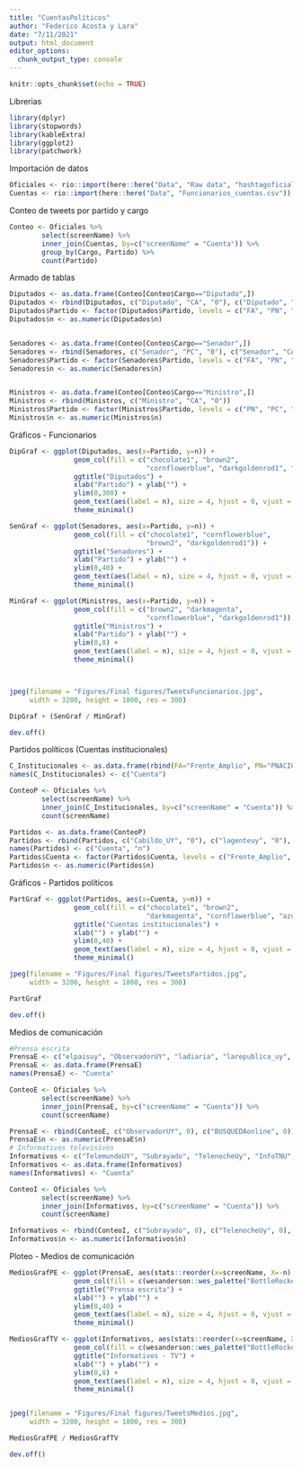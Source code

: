 ```yaml
---
title: "CuentasPolíticos"
author: "Federico Acosta y Lara"
date: "7/11/2021"
output: html_document
editor_options: 
  chunk_output_type: console
---
```


```r
knitr::opts_chunk$set(echo = TRUE)
```

Librerias
```r
library(dplyr)
library(stopwords)
library(kableExtra)
library(ggplot2)
library(patchwork)
```

Importación de datos
```r
Oficiales <- rio::import(here::here("Data", "Raw data", "hashtagoficiales.csv"))
Cuentas <- rio::import(here::here("Data", "Funcionarios_cuentas.csv"))

```


Conteo de tweets por partido y cargo
```r
Conteo <- Oficiales %>%
        select(screenName) %>% 
        inner_join(Cuentas, by=c("screenName" = "Cuenta")) %>% 
        group_by(Cargo, Partido) %>% 
        count(Partido)

```

Armado de tablas
```r
Diputados <- as.data.frame(Conteo[Conteo$Cargo=="Diputado",])
Diputados <- rbind(Diputados, c("Diputado", "CA", "0"), c("Diputado", "Otro", "0"))
Diputados$Partido <- factor(Diputados$Partido, levels = c("FA", "PN", "PC", "CA", "Otro"))
Diputados$n <- as.numeric(Diputados$n)


Senadores <- as.data.frame(Conteo[Conteo$Cargo=="Senador",])
Senadores <- rbind(Senadores, c("Senador", "PC", "0"), c("Senador", "CA", "0"))
Senadores$Partido <- factor(Senadores$Partido, levels = c("FA", "PN", "PC", "CA"))
Senadores$n <- as.numeric(Senadores$n)


Ministros <- as.data.frame(Conteo[Conteo$Cargo=="Ministro",])
Ministros <- rbind(Ministros, c("Ministro", "CA", "0"))
Ministros$Partido <- factor(Ministros$Partido, levels = c("PN", "PC", "CA","PI"))
Ministros$n <- as.numeric(Ministros$n)

```


Gráficos - Funcionarios

```r

DipGraf <- ggplot(Diputados, aes(x=Partido, y=n)) + 
                geom_col(fill = c("chocolate1", "brown2", 
                                  "cornflowerblue", "darkgoldenrod1", "darkgray")) +
                ggtitle("Diputados") +
                xlab("Partido") + ylab("") +
                ylim(0,300) +
                geom_text(aes(label = n), size = 4, hjust = 0, vjust = 0) +
                theme_minimal()

SenGraf <- ggplot(Senadores, aes(x=Partido, y=n)) + 
                geom_col(fill = c("chocolate1", "cornflowerblue", 
                                  "brown2", "darkgoldenrod1")) +
                ggtitle("Senadores") +
                xlab("Partido") + ylab("") +
                ylim(0,40) +
                geom_text(aes(label = n), size = 4, hjust = 0, vjust = 0) +
                theme_minimal()

MinGraf <- ggplot(Ministros, aes(x=Partido, y=n)) + 
                geom_col(fill = c("brown2", "darkmagenta", 
                                  "cornflowerblue", "darkgoldenrod1")) +
                ggtitle("Ministros") +
                xlab("Partido") + ylab("") +
                ylim(0,8) +
                geom_text(aes(label = n), size = 4, hjust = 0, vjust = 0) +
                theme_minimal()



jpeg(filename = "Figures/Final figures/TweetsFuncionarios.jpg", 
     width = 3200, height = 1800, res = 300)

DipGraf + (SenGraf / MinGraf)

dev.off()
```

Partidos políticos (Cuentas institucionales)
```r
C_Institucionales <- as.data.frame(rbind(FA="Frente_Amplio", PN="PNACIONAL", PC="PartidoColorado", CA="Cabildo_UY", PI="pindependiente", PG="lagenteuy", PE="pEcologistaUy"))
names(C_Institucionales) <- c("Cuenta")

ConteoP <- Oficiales %>%
        select(screenName) %>% 
        inner_join(C_Institucionales, by=c("screenName" = "Cuenta")) %>%
        count(screenName)

Partidos <- as.data.frame(ConteoP)
Partidos <- rbind(Partidos, c("Cabildo_UY", "0"), c("lagenteuy", "0"), c("pEcologistaUy", "0"))
names(Partidos) <- c("Cuenta", "n")
Partidos$Cuenta <- factor(Partidos$Cuenta, levels = c("Frente_Amplio", "PNACIONAL", "PartidoColorado", "Cabildo_UY", "pindependiente", "lagenteuy", "pEcologistaUy"))
Partidos$n <- as.numeric(Partidos$n)

```

Gráficos - Partidos políticos
```r
PartGraf <- ggplot(Partidos, aes(x=Cuenta, y=n)) + 
                geom_col(fill = c("chocolate1", "brown2", 
                                  "darkmagenta", "cornflowerblue", "azure4", "azure4", "azure4")) +
                ggtitle("Cuentas institucionales") +
                xlab("") + ylab("") +
                ylim(0,40) +
                geom_text(aes(label = n), size = 4, hjust = 0, vjust = 0) +
                theme_minimal()

jpeg(filename = "Figures/Final figures/TweetsPartidos.jpg", 
     width = 3200, height = 1800, res = 300)

PartGraf

dev.off()
```


Medios de comunicación

```r
#Prensa escrita
PrensaE <- c("elpaisuy", "ObservadorUY", "ladiaria", "larepublica_uy", "BUSQUEDAonline")
PrensaE <- as.data.frame(PrensaE)
names(PrensaE) <- "Cuenta"

ConteoE <- Oficiales %>%
        select(screenName) %>% 
        inner_join(PrensaE, by=c("screenName" = "Cuenta")) %>%
        count(screenName)

PrensaE <- rbind(ConteoE, c("ObservadorUY", 0), c("BUSQUEDAonline", 0))
PrensaE$n <- as.numeric(PrensaE$n)
# Informativos televisivos
Informativos <- c("TelemundoUY", "Subrayado", "TelenocheUy", "InfoTNU", "infocapitaluy")
Informativos <- as.data.frame(Informativos)
names(Informativos) <- "Cuenta"

ConteoI <- Oficiales %>%
        select(screenName) %>% 
        inner_join(Informativos, by=c("screenName" = "Cuenta")) %>%
        count(screenName)

Informativos <- rbind(ConteoI, c("Subrayado", 0), c("TelenocheUy", 0), c("InfoTNU", 0))
Informativos$n <- as.numeric(Informativos$n)
```


Ploteo - Medios de comunicación

```r
MediosGrafPE <- ggplot(PrensaE, aes(stats::reorder(x=screenName, X=-n), y=n)) + 
                geom_col(fill = c(wesanderson::wes_palette("BottleRocket2", type = "discrete"))) +
                ggtitle("Prensa escrita") +
                xlab("") + ylab("") +
                ylim(0,40) +
                geom_text(aes(label = n), size = 4, hjust = 0, vjust = 0) +
                theme_minimal()

MediosGrafTV <- ggplot(Informativos, aes(stats::reorder(x=screenName, X=-n), y=n)) + 
                geom_col(fill = c(wesanderson::wes_palette("BottleRocket2", type = "discrete"))) +
                ggtitle("Informativos - TV") +
                xlab("") + ylab("") +
                ylim(0,8) +
                geom_text(aes(label = n), size = 4, hjust = 0, vjust = 0) +
                theme_minimal()


jpeg(filename = "Figures/Final figures/TweetsMedios.jpg", 
     width = 3200, height = 1800, res = 300)

MediosGrafPE / MediosGrafTV

dev.off()

```





